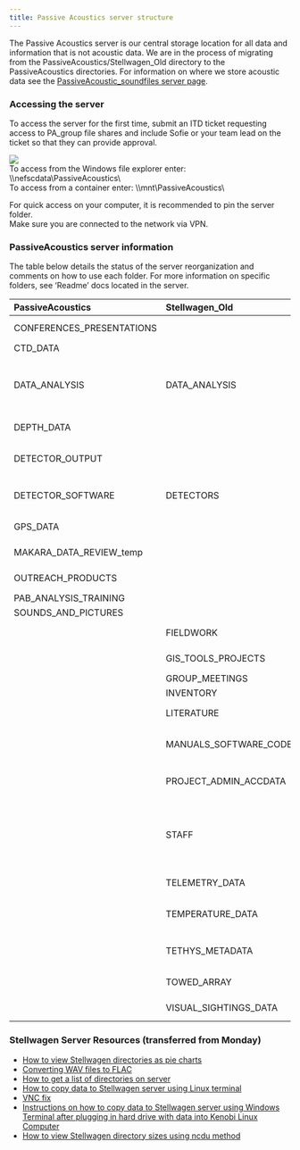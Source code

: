 ```yaml
---
title: Passive Acoustics server structure
---
```

The Passive Acoustics server is our central storage location for all data and information that is not acoustic data. We are in the process of migrating from the PassiveAcoustics/Stellwagen\_Old directory to the PassiveAcoustics directories. For information on where we store acoustic data see the [PassiveAcoustic\_soundfiles server page](https://docs.google.com/document/d/1TnMJSx69-OoTfhSHtJBUBqWkVqMq_f0ALPRHBltUlyM/edit?usp=sharing). 

### Accessing the server

To access the server for the first time, submit an ITD ticket requesting access to PA\_group file shares and include Sofie or your team lead on the ticket so that they can provide approval. 

![](/figs/Onboarding_images/server_screenshot.png)  
To access from the Windows file explorer enter: \\\\nefscdata\\PassiveAcoustics\\  
To access from a container enter: \\\\mnt\\PassiveAcoustics\\

For quick access on your computer, it is recommended to pin the server folder.  
Make sure you are connected to the network via VPN.

### PassiveAcoustics server information

The table below details the status of the server reorganization and comments on how to use each folder. For more information on specific folders, see ‘Readme’ docs located in the server.

| PassiveAcoustics | Stellwagen\_Old | Comment |
| :---- | :---- | :---- |
| CONFERENCES\_PRESENTATIONS |  | Final versions of all presentations and posters |
| CTD\_DATA |  | Oceanographic data from CTDs |
| DATA\_ANALYSIS | DATA\_ANALYSIS | Migration in progress. Analysis specific code for new projects should be stored in the PassiveAcoustics/DATA\_ANALYSIS folder.  |
| DEPTH\_DATA |  | Processed depth data tables from towed array and drifting recorders |
| DETECTOR\_OUTPUT |  | All detector output organized by detector then raw, summarized, or validated status.  |
| DETECTOR\_SOFTWARE | DETECTORS | Migration in progress, new detectors should be stored in DETECTOR\_SOFTWARE |
| GPS\_DATA |  | GPS data tables from mobile platform |
| MAKARA\_DATA\_REVIEW\_temp |  | Temporary Makara software resources (temporary) |
| OUTREACH\_PRODUCTS |  | Graphics, web content, exhibits available for use |
| PAB\_ANALYSIS\_TRAINING |  | PAB Analyst Training Resources |
| SOUNDS\_AND\_PICTURES |  | Example sound clips and pictures |
|  | FIELDWORK | To be migrated. Fieldwork plans, permitting, and contracts.  |
|  | GIS\_TOOLS\_PROJECTS | To be migrated. GIS projects and useful shapefiles |
|  | GROUP\_MEETINGS | To be migrated.  |
|  | INVENTORY | To be migrated.  |
|  | LITERATURE | To be migrated. Relevant literature to PAB |
|  | MANUALS\_SOFTWARE\_CODE\_LIBRARY | To be migrated. General code that could be used across projects and analysts. |
|  | PROJECT\_ADMIN\_ACCDATA | To be reorganized. Data management for inventory and recorder performance |
|  | STAFF | Retirement in progress. Staff specific files that do not align with server directory should be saved on google drive, personal computers, or nefsc personal file shares.  |
|  | TELEMETRY\_DATA | To be migrated. Processed telemetry data tables |
|  | TEMPERATURE\_DATA | To be migrated. Processed temperature data from SoundTraps |
|  | TETHYS\_METADATA | To be migrated. Metadata files and schema for TETHYS database uploads |
|  | TOWED\_ARRAY | To be migrated. Files specific to AMAPPS towed array surveys |
|  | VISUAL\_SIGHTINGS\_DATA | To be migrated. Miscellaneous visual sightings data |

### Stellwagen Server Resources (transferred from Monday)

* [How to view Stellwagen directories as pie charts](https://drive.google.com/file/d/1uuAr9joXZHcuD6n5Nq33L793HmdWn9vb/view?usp=sharing)  
* [Converting WAV files to FLAC](https://drive.google.com/file/d/1i20vjkZPD5RUWyR1jNP7bg92G-gkx8ql/view?usp=sharing)  
* [How to get a list of directories on server](https://drive.google.com/file/d/1hVGUsrOMJrXgmRzMqw1oC8lYT-_jkgvM/view?usp=sharing)  
* [How to copy data to Stellwagen server using Linux terminal](https://drive.google.com/file/d/1ubpXM8bzVWdRxwO1n-GzNuvCoGdU82_s/view?usp=sharing)  
* [VNC fix](https://drive.google.com/file/d/1t-OlCgyuAbx0URC1FVjL6tu149RmSB0e/view?usp=sharing)   
* [Instructions on how to copy data to Stellwagen server using Windows Terminal after plugging in hard drive with data into Kenobi Linux Computer](https://drive.google.com/file/d/1WfKhKqaIAeMTTUdgEevidPECzjZ55n0_/view?usp=sharing)  
* [How to view Stellwagen directory sizes using ncdu method](https://drive.google.com/file/d/1TTDyvPbEjKhJVDF9gBfmc1R9NH40W7an/view?usp=sharing)
